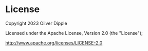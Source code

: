 # License

Copyright 2023 Oliver Dipple

Licensed under the Apache License, Version 2.0 (the "License");

http://www.apache.org/licenses/LICENSE-2.0
